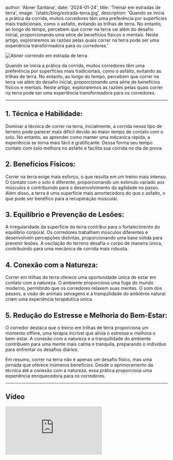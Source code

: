 
  author: 'Abner Santana',
  date: '2024-01-24',
  title: 'Treinar em estradas de terra',
  image: '/static/blog/estrada-terra.jpg',
  description:
  'Quando se inicia a prática da corrida, muitos corredores têm uma preferência por superfícies mais tradicionais, como o asfalto, evitando as trilhas de terra. No entanto, ao longo do tempo, percebem que correr na terra vai além do desafio inicial, proporcionando uma série de benefícios físicos e mentais. Neste artigo, exploraremos as razões pelas quais correr na terra pode ser uma experiência transformadora para os corredores.'

<Image src={pic} alt="Abner correndo em estrada de terra" />

Quando se inicia a prática da corrida, muitos corredores têm uma preferência por superfícies mais tradicionais, como o asfalto, evitando as trilhas de terra. No entanto, ao longo do tempo, percebem que correr na terra vai além do desafio inicial, proporcionando uma série de benefícios físicos e mentais. Neste artigo, exploraremos as razões pelas quais correr na terra pode ser uma experiência transformadora para os corredores.


***

## 1. Técnica e Habilidade:

Dominar a técnica de correr na terra, inicialmente, a corrida nesse tipo de terreno pode parecer mais difícil devido ao maior tempo de contato com o solo. No entanto, ao aprender como manter uma mêcanica rápida, a experiência se torna mais fácil e gratificante. Dessa forma seu tempo contato com solo melhora no asfalto e facilita sua corrida no dia de prova.

## 2. Benefícios Físicos:

Correr na terra exige mais esforço, o que resulta em um treino mais intenso. O contato com o solo é diferente, proporcionando um estímulo variado aos músculos e contribuindo para o desenvolvimento da agilidade no passo. Além disso, a terra é uma superfície mais amortecedora do que o asfalto, o que pode ser benéfico para a recuperação muscular.

## 3. Equilíbrio e Prevenção de Lesões:

A irregularidade da superfície da terra contribui para o fortalecimento do equilíbrio corporal. Os corredores trabalham músculos diferentes e desenvolvem percepções distintas, proporcionando uma base sólida para prevenir lesões. A oscilação do terreno desafia o corpo de maneira única, contribuindo para uma mecânica de corrida mais robusta.

## 4. Conexão com a Natureza:

Correr em trilhas de terra oferece uma oportunidade única de estar em contato com a natureza. O ambiente proporciona uma fuga do mundo moderno, permitindo que os corredores relaxem suas mentes. O som dos passos, a visão de animais selvagens e a tranquilidade do ambiente natural criam uma experiência terapêutica única.

## 5. Redução do Estresse e Melhoria do Bem-Estar:

O corredor destaca que o treino em trilhas de terra proporciona um momento offline, uma terapia incrível que alivia o estresse e melhora o bem-estar. A conexão com a natureza e a tranquilidade do ambiente contribuem para uma mente mais calma e tranquila, preparando o indivíduo para enfrentar os desafios diários.

Em resumo, correr na terra não é apenas um desafio físico, mas uma jornada que oferece inúmeros benefícios. Desde o aprimoramento da técnica até a conexão com a natureza, essa prática proporciona uma experiência enriquecedora para os corredores.
***
## Vídeo
<div class="video-container">
<iframe src="https://www.youtube.com/embed/_A1l_Jf2fgc" frameborder="0" allow="accelerometer; autoplay; clipboard-write; encrypted-media; gyroscope; picture-in-picture" allowfullscreen></iframe>
</div>